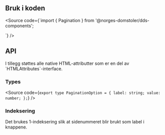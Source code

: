 
<Meta title="Design system/Pagination/API" component={Pagination} />

## Bruk i koden

<Source code={`import { Pagination } from '@norges-domstoler/dds-components';

<Pagination itemsAmount={100} withCounter />
`} />

## API

<ArgsTable story={PRIMARY_STORY} />
I tillegg støttes alle native HTML-attributter som er en del av `HTMLAttributes<HTMLElement>`-interface.

### Types

<Source
  code={`
export type PaginationOption = {
  label: string;
  value: number;
};
`}
/>

### Indeksering

Det brukes 1-indeksering slik at sidenummeret blir brukt som label i knappene.

